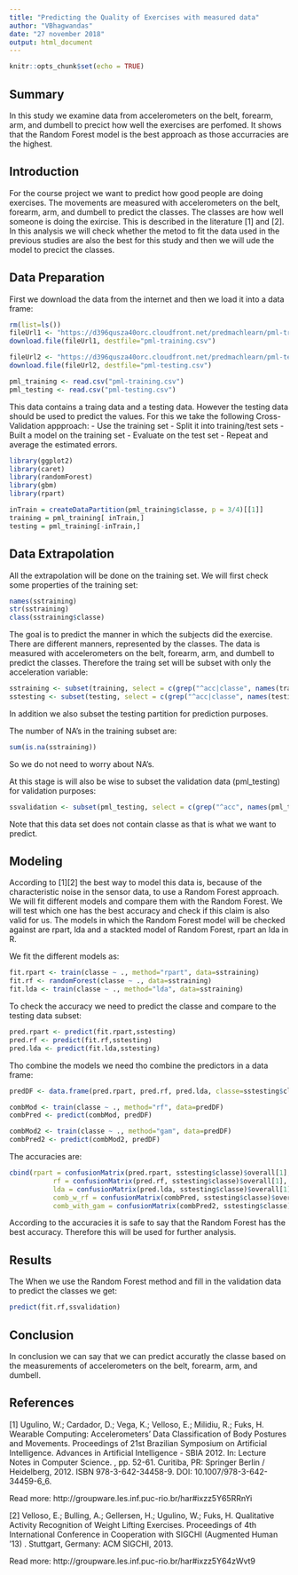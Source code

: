 ---
title: "Predicting the Quality of Exercises with measured data"
author: "VBhagwandas"
date: "27 november 2018"
output: html_document
---

```{r setup, include=FALSE}
knitr::opts_chunk$set(echo = TRUE)
```

## Summary
In this study we examine data from accelerometers on the belt, forearm, arm, and dumbell to precict how well the exercises are perfomed. It shows that the Random Forest model is the best approach as those accurracies are the highest.

## Introduction
For the course project we want to predict how good people are doing exercises. The movements are measured with accelerometers on the belt, forearm, arm, and dumbell to predict the classes. The classes are how well someone is doing the exircise. This is described in the literature [1] and [2]. In this analysis we will check whether the metod to fit the data used in the previous studies are also the best for this study and then we will ude the model to precict the classes. 

## Data Preparation
First we download the data from the internet and then we load it into a data frame:

```{r}
rm(list=ls())
fileUrl1 <- "https://d396qusza40orc.cloudfront.net/predmachlearn/pml-training.csv"
download.file(fileUrl1, destfile="pml-training.csv")

fileUrl2 <- "https://d396qusza40orc.cloudfront.net/predmachlearn/pml-testing.csv"
download.file(fileUrl2, destfile="pml-testing.csv")

pml_training <- read.csv("pml-training.csv")
pml_testing <- read.csv("pml-testing.csv")
```

This data contains a traing data and a testing data. However the testing data should be used to predict the values. For this we take the following Cross-Validation appproach:
- Use the training set
- Split it into training/test sets
- Built a model on the training set
- Evaluate on the test set
- Repeat and average the estimated errors.

```{r}
library(ggplot2)
library(caret)
library(randomForest)
library(gbm)
library(rpart)

inTrain = createDataPartition(pml_training$classe, p = 3/4)[[1]]
training = pml_training[ inTrain,]
testing = pml_training[-inTrain,]
```

## Data Extrapolation
All the extrapolation will be done on the training set. We will first check some properties of the training set:

```{r}
names(sstraining)
str(sstraining)
class(sstraining$classe)
```

The goal is to predict the manner in which the subjects did the exercise. There are  different manners, represented by the classes. The data is measured with accelerometers on the belt, forearm, arm, and dumbell to predict the classes. Therefore the traing set will be subset with only the acceleration variable:

```{r}
sstraining <- subset(training, select = c(grep("^acc|classe", names(training))))
sstesting <- subset(testing, select = c(grep("^acc|classe", names(testing))))
```

In addition we also subset the testing partition for prediction purposes.

The number of NA's in the training subset are:

```{r}
sum(is.na(sstraining))
```

So we do not need to worry about NA's.

At this stage is will also be wise to subset the validation data (pml_testing) for validation purposes:

```{r}
ssvalidation <- subset(pml_testing, select = c(grep("^acc", names(pml_testing))))
```

Note that this data set does not contain classe as that is what we want to predict.

## Modeling
According to [1][2] the best way to model this data is, because of the characteristic noise in the sensor data, to use a Random Forest approach. We will fit different models and compare them with the Random Forest. We will test which one has the best accuracy and check if this claim is also valid for us. The models in which the Random Forest model will be checked against are rpart, lda and a stackted model of Random Forest, rpart an lda in R.

We fit the different models as:

```{r}
fit.rpart <- train(classe ~ ., method="rpart", data=sstraining)
fit.rf <- randomForest(classe ~ ., data=sstraining)
fit.lda <- train(classe ~ ., method="lda", data=sstraining)
```

To check the accuracy we need to predict the classe and compare to the testing data subset: 

```{r}
pred.rpart <- predict(fit.rpart,sstesting)
pred.rf <- predict(fit.rf,sstesting)
pred.lda <- predict(fit.lda,sstesting)
```

Tho combine the models we need tho combine the predictors in a data frame:

```{r}
predDF <- data.frame(pred.rpart, pred.rf, pred.lda, classe=sstesting$classe)

combMod <- train(classe ~ ., method="rf", data=predDF)
combPred <- predict(combMod, predDF)

combMod2 <- train(classe ~ ., method="gam", data=predDF)
combPred2 <- predict(combMod2, predDF)
```

The accuracies are: 
```{r}
cbind(rpart = confusionMatrix(pred.rpart, sstesting$classe)$overall[1],
           rf = confusionMatrix(pred.rf, sstesting$classe)$overall[1],
           lda = confusionMatrix(pred.lda, sstesting$classe)$overall[1],
           comb_w_rf = confusionMatrix(combPred, sstesting$classe)$overall[1],
           comb_with_gam = confusionMatrix(combPred2, sstesting$classe)$overall[1])
```

According to the accuracies it is safe to say that the Random Forest has the best accuracy. Therefore this will be used for further analysis.

## Results
The When we use the Random Forest method and fill in the validation data to predict the classes we get:

```{r}
predict(fit.rf,ssvalidation)
```

## Conclusion
In conclusion we can say that we can predict accuratly the classe based on the measurements of accelerometers on the belt, forearm, arm, and dumbell.

## References
[1] Ugulino, W.; Cardador, D.; Vega, K.; Velloso, E.; Milidiu, R.; Fuks, H. Wearable Computing: Accelerometers' Data Classification of Body Postures and Movements. Proceedings of 21st Brazilian Symposium on Artificial Intelligence. Advances in Artificial Intelligence - SBIA 2012. In: Lecture Notes in Computer Science. , pp. 52-61. Curitiba, PR: Springer Berlin / Heidelberg, 2012. ISBN 978-3-642-34458-9. DOI: 10.1007/978-3-642-34459-6_6. 

Read more: http://groupware.les.inf.puc-rio.br/har#ixzz5Y65RRnYi

[2] Velloso, E.; Bulling, A.; Gellersen, H.; Ugulino, W.; Fuks, H. Qualitative Activity Recognition of Weight Lifting Exercises. Proceedings of 4th International Conference in Cooperation with SIGCHI (Augmented Human '13) . Stuttgart, Germany: ACM SIGCHI, 2013.

Read more: http://groupware.les.inf.puc-rio.br/har#ixzz5Y64zWvt9